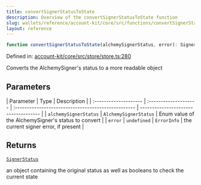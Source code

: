 ```yaml
---
title: convertSignerStatusToState
description: Overview of the convertSignerStatusToState function
slug: wallets/reference/account-kit/core/src/functions/convertSignerStatusToState
layout: reference
---
```


```ts
function convertSignerStatusToState(alchemySignerStatus, error): SignerStatus;
```

Defined in: [account-kit/core/src/store/store.ts:280](https://github.com/alchemyplatform/aa-sdk/blob/923a52171f7246172caf350853843e6680197da9/account-kit/core/src/store/store.ts#L280)

Converts the AlchemySigner's status to a more readable object

## Parameters

| Parameter             | Type                  | Description                                         |
| :-------------------- | :-------------------- | :-------------------------------------------------- | ------------------------------------ |
| `alchemySignerStatus` | `AlchemySignerStatus` | Enum value of the AlchemySigner's status to convert |
| `error`               | `undefined`           | `ErrorInfo`                                         | the current signer error, if present |

## Returns

[`SignerStatus`](../type-aliases/SignerStatus.mdx)

an object containing the original status as well as booleans to check the current state
